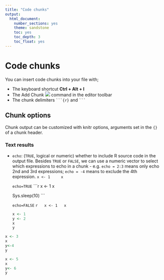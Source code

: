 ```yaml
---
title: "Code chunks"
output:
  html_document:
    number_sections: yes
    theme: sandstone
    toc: yes
    toc_depth: 3
    toc_float: yes
---
```


# Code chunks
You can insert code chunks into your file with;

* The keyboard shortcut **Ctrl + Alt + I**
* The Add Chunk ![](Images/notebook-insert-chunk.png) command in the editor toolbar
* The chunk delimiters ` ```{r} ` and ` ``` `

## Chunk options
Chunk output can be customized with knitr options, arguments set in the `{}` of a chunk header.

### Text results

* `echo`: (`TRUE`, logical or numeric) whether to include R source code in the output file. Besides `TRUE` or `FALSE`, we can use a numeric vector to select which expressions to echo in a chunk - e.g. `echo = 2:3` means only echo 2nd and 3rd expressions; `echo = -4` means to exclude the 4th expression.
    ```
    x <- 1
    x
    ```
    
    `echo=TRUE`
    ```r
    x <- 1
    x
    
    Sys.sleep(10)
    ```
    
    `echo=FALSE`
    ```r
    x <- 1
    x
    ```

    
    ```r
    x <- 1
    y <- 2
    x
    y
    ```

```r
x <- 3
x
y<-4
y
```

```r
x <- 5
x
y<- 6
y
```


